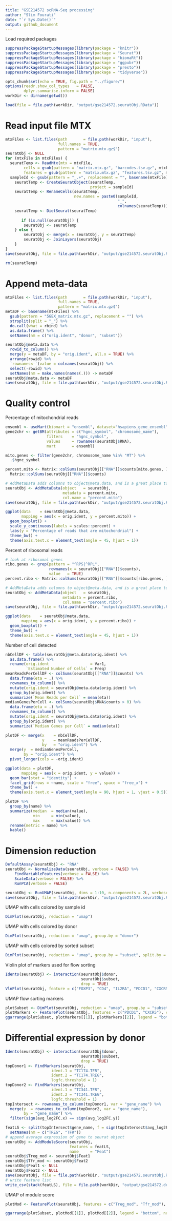 ```yaml
---
title: "GSE214572 scRNA-Seq processing"
author: "Slim Fourati"
date: "`r Sys.Date()`"
output: github_document
---
```


Load required packages
```r
suppressPackageStartupMessages(library(package = "knitr"))
suppressPackageStartupMessages(library(package = "Seurat"))
suppressPackageStartupMessages(library(package = "biomaRt"))
suppressPackageStartupMessages(library(package = "ggpubr"))
suppressPackageStartupMessages(library(package = "presto"))
suppressPackageStartupMessages(library(package = "tidyverse"))
```

```r
opts_chunk$set(echo = TRUE, fig.path = "../figure/")
options(readr.show_col_types   = FALSE,
        dplyr.summarise.inform = FALSE)
workDir <- dirname(getwd())
```

```r
load(file = file.path(workDir, "output/gse214572.seuratObj.RData"))
```

# Read input file MTX
```r
mtxFiles <- list.files(path       = file.path(workDir, "input"), 
                       full.names = TRUE,
                       pattern = "matrix.mtx.gz$")
seuratObj <- NULL
for (mtxFile in mtxFiles) {
  seuratTemp <- ReadMtx(mtx = mtxFile,
        cells = gsub(pattern = "matrix.mtx.gz", "barcodes.tsv.gz", mtxFile),
        features = gsub(pattern = "matrix.mtx.gz", "features.tsv.gz", mtxFile)) 
  sampleId <- gsub(pattern = "_.+", replacement = "", basename(mtxFile))
    seuratTemp <- CreateSeuratObject(seuratTemp, 
                                     project = sampleId)
    seuratTemp <- RenameCells(seuratTemp,
                              new.names = paste0(sampleId,
                                                 "_",
                                                 colnames(seuratTemp)))
    seuratTemp <- DietSeurat(seuratTemp)
    
       if (is.null(seuratObj)) {
        seuratObj <- seuratTemp
    } else {
        seuratObj <- merge(x = seuratObj, y = seuratTemp)
        seuratObj <- JoinLayers(seuratObj)
    }
}
save(seuratObj, file = file.path(workDir, "output/gse214572.seuratObj.RData"))
```

```r
rm(seuratTemp)
```

# Append meta-data
```r
mtxFiles <- list.files(path       = file.path(workDir, "input"), 
                       full.names = TRUE,
                       pattern = "matrix.mtx.gz$")
metaDF <- basename(mtxFiles) %>%
  gsub(pattern = "5GEX_matrix.mtx.gz", replacement = "") %>%
  strsplit(split = "_") %>%
  do.call(what = rbind) %>%
  as.data.frame() %>%
  setNames(nm = c("orig.ident", "donor", "subset"))

seuratObj@meta.data %>% 
  rowid_to_column() %>%
  merge(y = metaDF, by = "orig.ident", all.x = TRUE) %>%
  arrange(rowid) %>%
  `rownames<-`(value = colnames(seuratObj)) %>%
  select(-rowid) %>%
  setNames(nm = make.names(names(.))) -> metaDF
seuratObj@meta.data <- metaDF
save(seuratObj, file = file.path(workDir, "output/gse214572.seuratObj.RData"))
```

# Quality control
Percentage of mitochondrial reads
```r
ensembl <- useMart(biomart = "ensembl", dataset="hsapiens_gene_ensembl")
gene2chr <- getBM(attributes = c("hgnc_symbol", "chromosome_name"), 
                  filters    = "hgnc_symbol", 
                  values     = rownames(seuratObj$RNA), 
                  mart       = ensembl)

mito.genes <- filter(gene2chr, chromosome_name %in% "MT") %>%
  .$hgnc_symbol

percent.mito <- Matrix::colSums(seuratObj[["RNA"]]$counts[mito.genes, ])/
  Matrix::colSums(seuratObj[["RNA"]]$counts)

# AddMetaData adds columns to object@meta.data, and is a great place to
seuratObj <- AddMetaData(object   = seuratObj,
                         metadata = percent.mito,
                         col.name = "percent.mito")
save(seuratObj, file = file.path(workDir, "output/gse214572.seuratObj.RData"))
```

```r
ggplot(data    = seuratObj@meta.data,
       mapping = aes(x = orig.ident, y = percent.mito)) +
  geom_boxplot() +
  scale_y_continuous(labels = scales::percent) +
  labs(y = "Percentage of reads that are mitochondrial") +
  theme_bw() + 
  theme(axis.text.x = element_text(angle = 45, hjust = 1))
```

Percent of ribosomal reads
```r
# look at ribosomal genes
ribo.genes <- grep(pattern = "^RPS|^RPL", 
                   rownames(x = seuratObj[["RNA"]]$counts), 
                   value   = TRUE)
percent.ribo <- Matrix::colSums(seuratObj[["RNA"]]$counts[ribo.genes, ])/Matrix::colSums(seuratObj[["RNA"]]$counts)

# AddMetaData adds columns to object@meta.data, and is a great place to
seuratObj <- AddMetaData(object   = seuratObj,
                         metadata = percent.ribo,
                         col.name = "percent.ribo")
save(seuratObj, file = file.path(workDir, "output/gse214572.seuratObj.RData"))
```

```r
ggplot(data    = seuratObj@meta.data,
       mapping = aes(x = orig.ident, y = percent.ribo)) +
  geom_boxplot() +
  theme_bw() + 
  theme(axis.text.x = element_text(angle = 45, hjust = 1))
```

Number of cell detected
```r
nbCellDF <- table(seuratObj@meta.data$orig.ident) %>%
  as.data.frame() %>%
  rename(orig.ident                  = Var1,
         `Estimated Number of Cells` = Freq)
meanReadsPerCellDF <- colSums(seuratObj[["RNA"]]$counts) %>%
  data.frame(eta = .) %>%
  rownames_to_column() %>%
  mutate(orig.ident = seuratObj@meta.data$orig.ident) %>%
  group_by(orig.ident) %>%
  summarize(`Mean Reads per Cell` = mean(eta))
medianGenesPerCell <- colSums(seuratObj$RNA$counts > 0) %>%
  data.frame(eta = .) %>%
  rownames_to_column() %>%
  mutate(orig.ident = seuratObj@meta.data$orig.ident) %>%
  group_by(orig.ident) %>%
  summarize(`Median Genes per Cell` = median(eta))

plotDF <- merge(x    = nbCellDF,
                y    = meanReadsPerCellDF,
                by   = "orig.ident") %>%
  merge(y  = medianGenesPerCell,
        by = "orig.ident") %>%
  pivot_longer(cols = -orig.ident)

ggplot(data = plotDF,
       mapping = aes(x = orig.ident, y = value)) +
  geom_bar(stat = "identity") +
  facet_grid(rows = ~name, scale = "free", space = "free_x") +
  theme_bw() +
  theme(axis.text.x = element_text(angle = 90, hjust = 1, vjust = 0.5))

plotDF %>%
  group_by(name) %>%
  summarize(median  = median(value),
            min     = min(value),
            max     = max(value)) %>%
  rename(metric = name) %>%
  kable()
```

# Dimension reduction
```r
DefaultAssay(seuratObj) <- "RNA"
seuratObj <- NormalizeData(seuratObj, verbose = FALSE) %>% 
    FindVariableFeatures(verbose = FALSE) %>% 
    ScaleData(verbose = FALSE) %>% 
    RunPCA(verbose = FALSE)

seuratObj <- RunUMAP(seuratObj, dims = 1:10, n.components = 2L, verbose = FALSE) 
save(seuratObj, file = file.path(workDir, "output/gse214572.seuratObj.RData"))
```

UMAP with cells colored by sample id
```r
DimPlot(seuratObj, reduction = "umap")
```

UMAP with cells colored by donor
```r
DimPlot(seuratObj, reduction = "umap", group.by = "donor")
```

UMAP with cells colored by sorted subset
```r
DimPlot(seuratObj, reduction = "umap", group.by = "subset", split.by = "donor")
```

Violin plot of markers used for flow sorting
```r
Idents(seuratObj) <- interaction(seuratObj$donor,
                                 seuratObj$subset,
                                 drop = TRUE)
VlnPlot(seuratObj, feature = c("FOXP3", "CD4", "IL2RA", "PDCD1", "CXCR5"))
```

UMAP flow sorting markers
```r
plotSubset <- DimPlot(seuratObj, reduction = "umap", group.by = "subset")
plotMarkers <- FeaturePlot(seuratObj, features = c("PDCD1", "CXCR5"), combine = FALSE)
ggarrange(plotSubset, plotMarkers[[1]], plotMarkers[[2]], legend = "bottom", nrow = 1)
```

# Differential expression by donor
```r
Idents(seuratObj) <- interaction(seuratObj$donor,
                                 seuratObj$subset,
                                 drop = TRUE)
topDonor1 <- FindMarkers(seuratObj,
                    ident.1 = "TC174.TFR",
                    ident.2 = "TC174.TREG",
                    logfc.threshold = 1)
topDonor2 <- FindMarkers(seuratObj,
                    ident.1 = "TC341.TFR",
                    ident.2 = "TC341.TREG",
                    logfc.threshold = 1)
topIntersect <- rownames_to_column(topDonor1, var = "gene_name") %>%
  merge(y  = rownames_to_column(topDonor2, var = "gene_name"),
        by = "gene_name") %>%
  filter(sign(avg_log2FC.x) == sign(avg_log2FC.y))

featLS <- split(topIntersect$gene_name, f = sign(topIntersect$avg_log2FC.x)) %>%
  setNames(nm = c("TREG", "TFR"))
# append average expression of gene to seurat object
seuratObj <- AddModuleScore(seuratObj,
                            features = featLS,
                            name     = "Feat")
seuratObj$Treg_mod <- seuratObj$Feat1
seuratObj$Tfr_mod <- seuratObj$Feat2
seuratObj$Feat1 <- NULL
seuratObj$Feat2 <- NULL
save(seuratObj, file = file.path(workDir, "output/gse214572.seuratObj.RData"))
# write feature list
write_csv(stack(featLS), file = file.path(workDir, "output/gse214572.deg_treg_tfr.csv"))
```

UMAP of module score
```r
plotMod <- FeaturePlot(seuratObj, features = c("Treg_mod", "Tfr_mod"), combine = FALSE)

ggarrange(plotSubset, plotMod[[1]], plotMod[[2]], legend = "bottom", nrow = 1)
```
